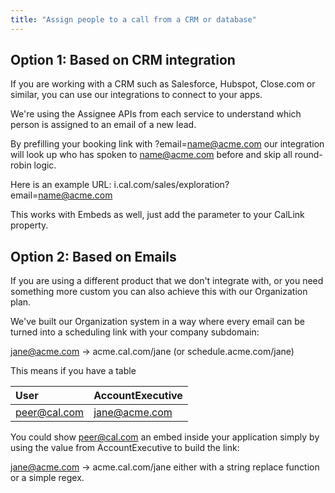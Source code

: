 ```yaml
---
title: "Assign people to a call from a CRM or database"
---
```


## Option 1: Based on CRM integration

If you are working with a CRM such as Salesforce, Hubspot, Close.com or similar, you can use our integrations to connect to your apps.

We're using the Assignee APIs from each service to understand which person is assigned to an email of a new lead.

By prefilling your booking link with ?email=name@acme.com our integration will look up who has spoken to name@acme.com before and skip all round-robin logic.

Here is an example URL: i.cal.com/sales/exploration?email=name@acme.com

This works with Embeds as well, just add the parameter to your CalLink property.

## Option 2: Based on Emails

If you are using a different product that we don't integrate with, or you need something more custom you can also achieve this with our Organization plan.

We've built our Organization system in a way where every email can be turned into a scheduling link with your company subdomain:

jane@acme.com → acme.cal.com/jane (or schedule.acme.com/jane)

This means if you have a table 

| User      | AccountExecutive |
| :----------- | :----------- |
| peer@cal.com      | jane@acme.com       |

You could show peer@cal.com an embed inside your application simply by using the value from AccountExecutive to build the link:

jane@acme.com → acme.cal.com/jane either with a string replace function or a simple regex.